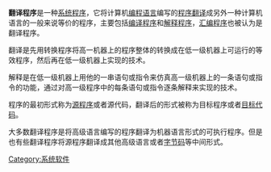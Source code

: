 {{Multiple issues|
{{Orphan|time=2022-02-08T23:25:05+00:00}}
{{Unreferenced|time=2022-02-08T23:25:18+00:00}}
}}
{{noteTA
|G1=IT
}}
'''翻译程序'''是一种[[系统程序|系统程序]]，它将计算机[[编程语言|编程语言]]编写的[[程序|程序]][[翻译|翻译]]成另外一种计算机语言的一般来说等价的程序，主要包括[[编译程序|编译程序]]和[[解释程序|解释程序]]，[[汇编程序|汇编程序]]也被认为是翻译程序。

翻译是先用转换程序将高一机器上的程序整体的转换成在低一级机器上可运行的等效程序，然后再在低一级机器上实现的技术。

解释是在低一级机器上用他的一串语句或指令来仿真高一级机器上的一条语句或指令的功能，通过对高一级程序中的每条语句或指令逐条解释来实现的技术。

程序的最初形式称为[[源程序|源程序]]或者源代码，翻译后的形式被称为目标程序或者[[目标代码|目标代码]]。

大多数翻译程序是将高级语言编写的程序翻译为机器语言形式的可执行程序。但是也有些翻译程序将源程序翻译成其他高级语言或者[[字节码|字节码]]等中间形式。

[[Category:系统软件|Category:系统软件]]


{{Compu-stub}}